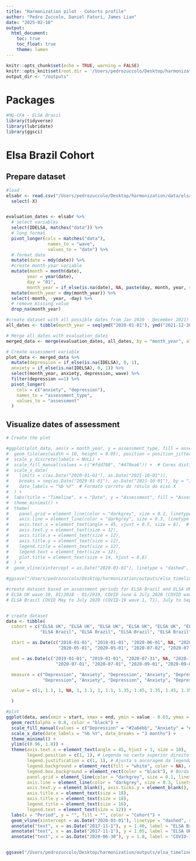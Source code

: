 ```yaml
---
title: "Harmonization pilot - Cohorts profile"
author: "Pedro Zuccolo, Daniel Fatori, James Lian"
date: "2025-02-18"
output: 
  html_document:
    toc: true
    toc_float: true
    theme: lumen
---
```


```r
knitr::opts_chunk$set(echo = TRUE, warning = FALSE)
knitr::opts_knit$set(root.dir = '/Users/pedrozuccolo/Desktop/harmonization/data')
output_dir <- "/outputs"
```

# Packages
```r
#MG-CFA - ELSA Brasil
library(tidyverse)
library(lubridate)
library(ggsci)
```

# Elsa Brazil Cohort
## Prepare dataset
```r
#load
elsabr <- read.csv("/Users/pedrozuccolo/Desktop/harmonization/data/elsabr_covid.csv") %>%
  select(-X)


evaluation_dates <- elsabr %>%
  # select variables
  select(IDELSA, matches("data")) %>%
  # long format
  pivot_longer(cols = matches("data"), 
                names_to = "wave",
                values_to = "date") %>%
  # format date
  mutate(date = mdy(date)) %>%
  #create month-year variable
  mutate(month = month(date),
        year = year(date),
        day = "01",
        month_year = if_else(is.na(date), NA, paste(day, month, year, sep = "-"))) %>%
  mutate(month_year = dmy(month_year)) %>%
  select(-month, -year, -day) %>%
  # remove missing value
  drop_na(month_year)

#create dataset with all possible dates from Jan 2020 - December 2021)
all_dates <- tibble(month_year = seq(ymd("2020-01-01"), ymd("2021-12-30"), by = "days"))

# Merge all_dates with evaluation_dates
merged_data <- merge(evaluation_dates, all_dates, by = "month_year", all = TRUE)

# Create assessment variable
plot_data <- merged_data %>%
  mutate(depression = if_else(is.na(IDELSA), 0, 1),
  anxiety = if_else(is.na(IDELSA), 0, 1)) %>%
  select(month_year, anxiety, depression, wave) %>%
  filter(depression ==1) %>%
  pivot_longer(
    cols = c("anxiety", "depression"),
    names_to = "assessment_type",
    values_to = "assessment"
  )
```



## Visualize dates of assessment
```r
# Create the plot

#ggplot(plot_data, aes(x = month_year, y = assessment_type, fill = assessment_type)) +
#  geom_tile(aes(width = 10, height = 0.05), position = position_jitter(width = 0.8, height = 0.3), color = "grey", alpha = 0.8) +  
#  scale_y_discrete(labels = NULL) + 
#  scale_fill_manual(values = c("#fdd780", "#478ea6")) +  # Cores distintas para os grupos
#  scale_x_date(
#    limits = c(as.Date("2020-01-01"), as.Date("2021-10-01")),
#    breaks = seq(as.Date("2020-01-01"), as.Date("2021-10-01"), by = "1 month"),
#    date_labels = "%b %Y"  # Formato correto do rótulo do eixo X
#  ) + 
#  labs(title = "Timeline", x = "Date", y = "Assessment", fill = "Assessment Type") +
#  theme_minimal() +
#  theme(
#    panel.grid = element_line(color = "darkgrey", size = 0.1, linetype = 3),
#    axis.line = element_line(color = "darkgrey", size = 0.3, linetype = 1),
#    axis.text.x = element_text(angle = 45, vjust = 0.5, size = 8),  # Correção no tamanho do texto
#    axis.text.y = element_text(size = 12),  
#    axis.title.x = element_text(size = 12),  
#    axis.title.y = element_text(size = 12),  
#    legend.title = element_text(size = 12),  
#    legend.text = element_text(size = 12),  
#    plot.title = element_text(size = 14, hjust = 0.6)  
#  ) +
#  geom_vline(xintercept = as.Date("2020-03-01"), linetype = "dashed", size = 0.5, color = "black")

#ggsave("/Users/pedrozuccolo/Desktop/harmonization/outputs/elsa_timeline.png", width = 10, height = 5, dpi = 300, bg = "white")
```


```r
#create dataset based on assessment periods for ELSA Brazil and ELSA UK
# ELSA UK wave 10, 01/2018 - 01/2019, COVID June & July 2020 (COVID wave 1) and November and December 2020 (COVID wave 2), wave 10 (01/2021 - 01/2023). OBS: Anxiety measures not available for ELSA UK in wave 2 COVID
# ELSA Brasil COVID May to July 2020 (COVID-19 wave 1, T1), July to September 2020 (T2), October to December 2020 (T3), and April to June 2021 (T4)


# create dataset
data <- tibble(
  cohort = c("ELSA UK", "ELSA UK", "ELSA UK", "ELSA UK", "ELSA UK", "ELSA UK", "ELSA UK", "ELSA UK",
             "ELSA Brazil", "ELSA Brazil", "ELSA Brazil", "ELSA Brazil", "ELSA Brazil", "ELSA Brazil", "ELSA Brazil", "ELSA Brazil"),

  start = as.Date(c("2018-01-01", "2018-01-01", "2020-06-01", NA, "2020-11-01", "2020-11-01", "2021-01-01", "2021-01-01",
                    "2020-05-01", "2020-05-01", "2020-07-02", "2020-07-02", "2020-10-01", "2020-10-01", "2021-04-01", "2021-04-01")),

  end = as.Date(c("2019-01-01", "2019-01-01", "2020-07-31", NA, "2020-12-31", "2020-12-31", "2023-01-01", "2023-01-01",
                   "2020-07-01", "2020-07-01", "2020-09-01", "2020-09-01", "2020-12-31", "2020-12-31", "2021-06-30", "2021-06-30")),

  measure = c("Depression", "Anxiety", "Depression", "Anxiety", "Depression", "Anxiety", "Depression", "Anxiety",
              "Depression", "Anxiety", "Depression", "Anxiety", "Depression", "Anxiety", "Depression", "Anxiety"),

  value = c(1, 1.1, 1, NA, 1, 1.1, 1, 1.1, 1.35, 1.45, 1.35, 1.45, 1.35, 1.45, 1.35, 1.45)

  )
  ```


```r
#plot
ggplot(data, aes(xmin = start, xmax = end, ymin = value - 0.03, ymax = value + 0.03, fill = measure, color = cohort)) +
  geom_rect(alpha = 0.8, color = "black") +
  scale_fill_manual(values = c("Depression" = "#2a6ebb", "Anxiety" = "#f0ab00")) +
  scale_x_date(date_labels = "%b %Y", date_breaks = "3 months") +
  theme_minimal() +
  ylim(c(0.96, 1.8)) +
  theme(axis.text.x = element_text(angle = 45, hjust = 1, size = 10),
        legend.position = c(1, 1), # Legenda no canto superior direito
        legend.justification = c(1, 1), # Ajusta a ancoragem da legenda
        legend.background = element_rect(fill = "white", color = NA), # Fundo branco para a legenda
        legend.box.background = element_rect(color = "black"), # Borda na legenda (opcional)
        panel.grid = element_line(color = "darkgrey", size = 0.1, linetype = 3),
        axis.line = element_line(color = "darkgrey", size = 0.3, linetype = 1),
        axis.text.y = element_blank(), axis.ticks.y = element_blank(), 
        axis.title.x = element_text(size = 18),  
        axis.title.y = element_text(size = 18),  
        legend.title = element_text(size = 16),  
        legend.text = element_text(size = 12)) +
  labs(x = "Period", y = "", fill = "", color = "Cohort") +
  geom_vline(xintercept = as.Date("2020-03-01"), linetype = "dashed", size = 0.5, color = "black") +
  annotate("text", x = as.Date("2017-11-1"), y = 1.40, label = "ELSA Brazil", size = 4, color = "black", angle = 90) +
  annotate("text", x = as.Date("2017-11-1"), y = 1.05, label = "ELSA UK", size = 4, color = "black", angle = 90) +
  annotate("text", x = as.Date("2020-06-30"), y = 1.8, label = "COVID-19", size = 4.5, color = "black")


ggsave("/Users/pedrozuccolo/Desktop/harmonization/outputs/elsa_timeline.png", width = 10, height = 5, dpi = 300, bg = "white")

```
